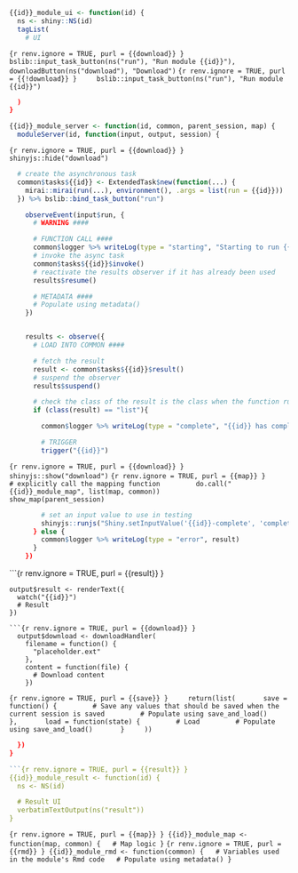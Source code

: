 ```r
{{id}}_module_ui <- function(id) {
  ns <- shiny::NS(id)
  tagList(
    # UI
```
```{r renv.ignore = TRUE, purl = {{download}} }
    bslib::input_task_button(ns("run"), "Run module {{id}}"),
    downloadButton(ns("download"), "Download")
```
```{r renv.ignore = TRUE, purl = {{!download}} }
    bslib::input_task_button(ns("run"), "Run module {{id}}")
```
```r
  )
}

{{id}}_module_server <- function(id, common, parent_session, map) {
  moduleServer(id, function(input, output, session) {
```
```{r renv.ignore = TRUE, purl = {{download}} }
  shinyjs::hide("download")
```
```r
  # create the asynchronous task
  common$tasks${{id}} <- ExtendedTask$new(function(...) {
    mirai::mirai(run(...), environment(), .args = list(run = {{id}}))
  }) %>% bslib::bind_task_button("run")

    observeEvent(input$run, {
      # WARNING ####

      # FUNCTION CALL ####
      common$logger %>% writeLog(type = "starting", "Starting to run {{id}}")
      # invoke the async task
      common$tasks${{id}}$invoke()
      # reactivate the results observer if it has already been used
      results$resume()

      # METADATA ####
      # Populate using metadata()
    })


    results <- observe({
      # LOAD INTO COMMON ####

      # fetch the result
      result <- common$tasks${{id}}$result()
      # suspend the observer
      results$suspend()

      # check the class of the result is the class when the function runs successfully
      if (class(result) == "list"){

        common$logger %>% writeLog(type = "complete", "{{id}} has completed")

        # TRIGGER
        trigger("{{id}}")
```
```{r renv.ignore = TRUE, purl = {{download}} }
    shinyjs::show("download")
```
```{r renv.ignore = TRUE, purl = {{map}} }
        # explicitly call the mapping function
        do.call("{{id}}_module_map", list(map, common))
        show_map(parent_session)
```
```r
        # set an input value to use in testing
        shinyjs::runjs("Shiny.setInputValue('{{id}}-complete', 'complete');")
      } else {
        common$logger %>% writeLog(type = "error", result)
      }
    })
```
```{r renv.ignore = TRUE, purl = {{result}} }

    output$result <- renderText({
      watch("{{id}}")
      # Result
    })
```
```{r renv.ignore = TRUE, purl = {{download}} }
  output$download <- downloadHandler(
    filename = function() {
      "placeholder.ext"
    },
    content = function(file) {
      # Download content
    })
```
```{r renv.ignore = TRUE, purl = {{save}} }
    return(list(
      save = function() {
        # Save any values that should be saved when the current session is saved
        # Populate using save_and_load()
      },
      load = function(state) {
        # Load
        # Populate using save_and_load()
      }
    ))
```
```r
  })
}

```{r renv.ignore = TRUE, purl = {{result}} }
{{id}}_module_result <- function(id) {
  ns <- NS(id)

  # Result UI
  verbatimTextOutput(ns("result"))
}
```
```{r renv.ignore = TRUE, purl = {{map}} }
{{id}}_module_map <- function(map, common) {
  # Map logic
}
```
```{r renv.ignore = TRUE, purl = {{rmd}} }
{{id}}_module_rmd <- function(common) {
  # Variables used in the module's Rmd code
  # Populate using metadata()
}
```
